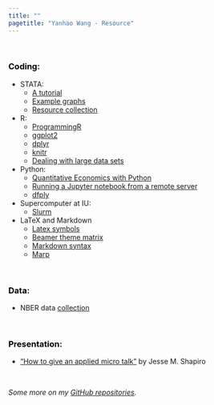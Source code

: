 ```yaml
---
title: ""
pagetitle: "Yanhao Wang - Resource"
---
```


<link rel="stylesheet" href="style.css" type="text/css">

<br>

### **<span style="color:Black">Coding<span>**:
  + STATA:
    + [A tutorial](http://geocenter.github.io/StataTraining/)
    + [Example graphs](https://www.stata.com/features/example-graphs/)
    + [Resource collection](http://statistics.ats.ucla.edu/stat/stata/)
  + R:
    + [ProgrammingR](https://www.programmingr.com)
    + [ggplot2](http://www.sthda.com/english/wiki/ggplot2-essentials)
    + [dplyr](https://cran.r-project.org/web/packages/dplyr/vignettes/dplyr.html)
    + [knitr](https://kbroman.org/knitr_knutshell/)
    + [Dealing with large data sets](https://rstudio-pubs-static.s3.amazonaws.com/72295_692737b667614d369bd87cb0f51c9a4b.html)
  + Python:
    + [Quantitative Economics with Python](https://python.quantecon.org)
    + [Running a Jupyter notebook from a remote server](https://ljvmiranda921.github.io/notebook/2018/01/31/running-a-jupyter-notebook/)
    + [dfply](https://github.com/kieferk/dfply)
  + Supercomputer at IU:
    + [Slurm](https://kb.iu.edu/d/awrz)
  + LaTeX and Markdown
    + [Latex symbols](https://oeis.org/wiki/List_of_LaTeX_mathematical_symbols)
    + [Beamer theme matrix](https://hartwork.org/beamer-theme-matrix/)
    + [Markdown syntax](https://www.appinn.com/markdown/)
    + [Marp](https://web.marp.app)

<br>

### **<span style="color:Black">Data<span>**:
  + NBER data [collection](https://data.nber.org/data/)
  
<br>

### **<span style="color:Black">Presentation<span>**:
  + ["How to give an applied micro talk"](https://www.brown.edu/Research/Shapiro/pdfs/applied_micro_slides.pdf) by Jesse M. Shapiro
  
<br>

*Some more on my [GitHub repositories](https://github.com/yanhao-wang).*